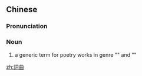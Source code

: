 {{also|词曲}}
==Chinese==
{{zh-forms|s=词曲}}

===Pronunciation===
{{zh-pron
|m=cíqū
|c=ci4 kuk1
|mn=sû-khek
|cat=n
}}

===Noun===
{{zh-noun}}

# a generic term for poetry works in genre "{{w|Ci (poetry)|Ci}}" and "{{w|Qu (poetry)|Qu}}"

[[zh:詞曲]]